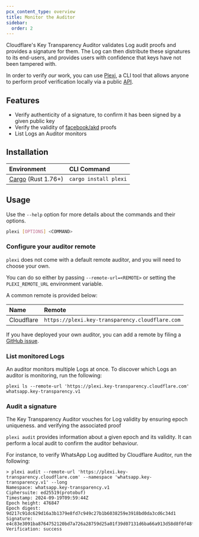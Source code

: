 ```yaml
---
pcx_content_type: overview
title: Monitor the Auditor
sidebar:
  order: 2
---
```


Cloudflare's Key Transparency Auditor validates Log audit proofs and provides a signature for them. The Log can then distribute these signatures to its end-users, and provides users with confidence that keys have not been tampered with.

In order to verify _our_ work, you can use [Plexi](https://github.com/cloudflare/plexi), a CLI tool that allows anyone to perform proof verification locally via a public [API](./api/index.mdx).

## Features

* Verify authenticity of a signature, to confirm it has been signed by a given public key
* Verify the validity of [facebook/akd](https://github.com/facebook/akd) proofs
* List Logs an Auditor monitors

## Installation

| Environment                                                   | CLI Command           |
|:--------------------------------------------------------------|:----------------------|
| [Cargo](https://www.rust-lang.org/tools/install) (Rust 1.76+) | `cargo install plexi` |

## Usage

Use the `--help` option for more details about the commands and their options.

```bash
plexi [OPTIONS] <COMMAND>
```

### Configure your auditor remote

`plexi` does not come with a default remote auditor, and you will need to choose your own. 

You can do so either by passing `--remote-url=<REMOTE>` or setting the `PLEXI_REMOTE_URL` environment variable.

A  common remote is provided below:

| Name       | Remote                                          |
|:-----------|:------------------------------------------------|
| Cloudflare | `https://plexi.key-transparency.cloudflare.com` |

If you have deployed your own auditor, you can add a remote by filing a [GitHub issue](https://github.com/cloudflare/plexi/issues).

### List monitored Logs

An auditor monitors multiple Logs at once. To discover which Logs an auditor is monitoring, run the following:

```shell
plexi ls --remote-url 'https://plexi.key-transparency.cloudflare.com'
whatsapp.key-transparency.v1
```

### Audit a signature

The Key Transparency Auditor vouches for Log validity by ensuring epoch uniqueness. and verifying the associated proof

`plexi audit` provides information about a given epoch and its validity. It can perform a local audit to confirm the auditor behaviour.

For instance, to verify WhatsApp Log auditted by Cloudflare Auditor, run the following:
```shell
> plexi audit --remote-url 'https://plexi.key-transparency.cloudflare.com' --namespace 'whatsapp.key-transparency.v1' --long
Namespace: whatsapp.key-transparency.v1
Ciphersuite: ed25519(protobuf)
Timestamp: 2024-09-19T09:59:44Z
Epoch height: 476847
Epoch digest: 9d217c91dc629d16a3b1379e8fd7c949c27b1b6038259e3918bd0da3cd6c34d1
Signature: e4c83e3091ba8764752120bd7a726a28759d25a01f39d07131d6ba66a913d58d8f0f48f63bc7e037cc5ddd81dc76acc847dbf8d02b2f55251e6f2b1f00191902
Verification: success
```
